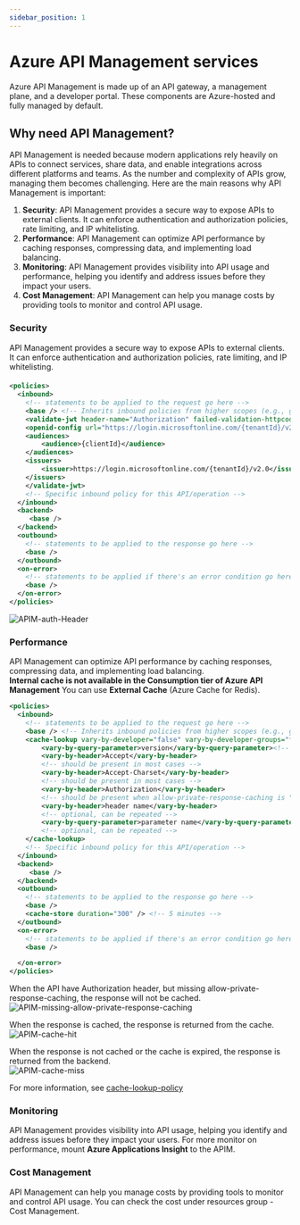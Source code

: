 ```yaml
---
sidebar_position: 1
---
```


# Azure API Management services

Azure API Management is made up of an API gateway, a management plane, and a developer portal. These components are Azure-hosted and fully managed by default.

## Why need API Management?

API Management is needed because modern applications rely heavily on APIs to connect services, share data, and enable integrations across different platforms and teams. As the number and complexity of APIs grow, managing them becomes challenging. Here are the main reasons why API Management is important:

1. **Security**: API Management provides a secure way to expose APIs to external clients. It can enforce authentication and authorization policies, rate limiting, and IP whitelisting.
2. **Performance**: API Management can optimize API performance by caching responses, compressing data, and implementing load balancing.
3. **Monitoring**: API Management provides visibility into API usage and performance, helping you identify and address issues before they impact your users.
4. **Cost Management**: API Management can help you manage costs by providing tools to monitor and control API usage.

### Security

API Management provides a secure way to expose APIs to external clients. It can enforce authentication and authorization policies, rate limiting, and IP whitelisting.

####

```xml
<policies>
  <inbound>
    <!-- statements to be applied to the request go here -->
    <base /> <!-- Inherits inbound policies from higher scopes (e.g., global, product) -->
    <validate-jwt header-name="Authorization" failed-validation-httpcode="401" failed-validation-error-message="Unauthorized. Access token is missing or invalid.">
    <openid-config url="https://login.microsoftonline.com/{tenantId}/v2.0/.well-known/openid-configuration" />
    <audiences>
        <audience>{clientId}</audience>
    </audiences>
    <issuers>
        <issuer>https://login.microsoftonline.com/{tenantId}/v2.0</issuer>
    </issuers>
    </validate-jwt>
    <!-- Specific inbound policy for this API/operation -->
  </inbound>
  <backend>
     <base />
  </backend>
  <outbound>
    <!-- statements to be applied to the response go here -->
    <base />
  </outbound>
  <on-error>
    <!-- statements to be applied if there's an error condition go here -->
    <base />
  </on-error>
</policies>
```

![APIM-auth-Header](../../../static/img/docs/APIM-auth-Header.png)

### Performance

API Management can optimize API performance by caching responses, compressing data, and implementing load balancing.\
**Internal cache is not available in the Consumption tier of Azure API Management**
You can use **External Cache** (Azure Cache for Redis).

```xml
<policies>
  <inbound>
    <!-- statements to be applied to the request go here -->
    <base /> <!-- Inherits inbound policies from higher scopes (e.g., global, product) -->
    <cache-lookup vary-by-developer="false" vary-by-developer-groups="false" downstream-caching-type="none" must-revalidate="true" caching-type="internal" allow-private-response-caching="true">
        <vary-by-query-parameter>version</vary-by-query-parameter><!-- Vary by version query parameter -->
        <vary-by-header>Accept</vary-by-header>
        <!-- should be present in most cases -->
        <vary-by-header>Accept-Charset</vary-by-header>
        <!-- should be present in most cases -->
        <vary-by-header>Authorization</vary-by-header>
        <!-- should be present when allow-private-response-caching is "true"-->
        <vary-by-header>header name</vary-by-header>
        <!-- optional, can be repeated -->
        <vary-by-query-parameter>parameter name</vary-by-query-parameter>
        <!-- optional, can be repeated -->
    </cache-lookup>
    <!-- Specific inbound policy for this API/operation -->
  </inbound>
  <backend>
     <base />
  </backend>
  <outbound>
    <!-- statements to be applied to the response go here -->
    <base />
    <cache-store duration="300" /> <!-- 5 minutes -->
  </outbound>
  <on-error>
    <!-- statements to be applied if there's an error condition go here -->
    <base />

  </on-error>
</policies>
```

When the API have Authorization header, but missing allow-private-response-caching, the response will not be cached.\
![APIM-missing-allow-private-response-caching](../../../static/img/docs/APIM-missing-allow-private-response-caching.png)

When the response is cached, the response is returned from the cache.\
![APIM-cache-hit](../../../static/img/docs/APIM-cache-hit.png)

When the response is not cached or the cache is expired, the response is returned from the backend.\
![APIM-cache-miss](../../../static/img/docs/APIM-cache-miss.png)

For more information, see
[cache-lookup-policy](https://learn.microsoft.com/en-us/azure/api-management/cache-lookup-policy)

### Monitoring

API Management provides visibility into API usage, helping you identify and address issues before they impact your users.
For more monitor on performance, mount **Azure Applications Insight** to the APIM.

### Cost Management

API Management can help you manage costs by providing tools to monitor and control API usage.
You can check the cost under resources group - Cost Management.
